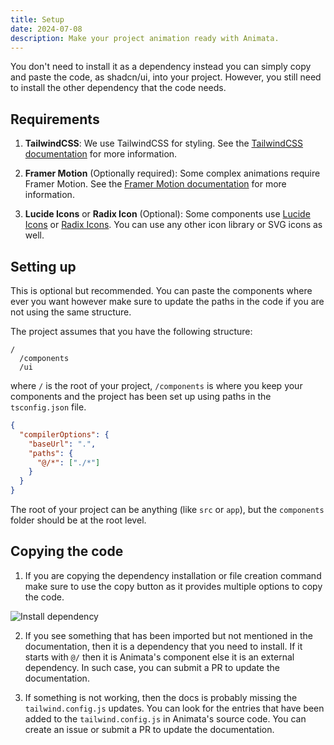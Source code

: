 ```yaml
---
title: Setup
date: 2024-07-08
description: Make your project animation ready with Animata.
---
```


You don't need to install it as a dependency instead you can simply copy and paste the code, as shadcn/ui, into your project. However, you still need to install the other dependency that the code needs.

## Requirements

1. **TailwindCSS**: We use TailwindCSS for styling. See the [TailwindCSS documentation](https://tailwindcss.com/docs/installation) for more information.

2. **Framer Motion** (Optionally required): Some complex animations require Framer Motion. See the [Framer Motion documentation](https://www.framer.com/api/motion/) for more information.

3. **Lucide Icons** or **Radix Icon** (Optional): Some components use [Lucide Icons](https://lucide.dev/guide/packages/lucide-react) or [Radix Icons](https://radix-ui.com/icons). You can use any other icon library or SVG icons as well.

## Setting up

<Callout>
  This is optional but recommended. You can paste the components where ever you want however make
  sure to update the paths in the code if you are not using the same structure.
</Callout>

The project assumes that you have the following structure:

```
/
  /components
  /ui
```

where `/` is the root of your project, `/components` is where you keep your components and the project has been set up using paths in the `tsconfig.json` file.

```json
{
  "compilerOptions": {
    "baseUrl": ".",
    "paths": {
      "@/*": ["./*"]
    }
  }
}
```

The root of your project can be anything (like `src` or `app`), but the `components` folder should be at the root level.

## Copying the code

1. If you are copying the dependency installation or file creation command make sure to use the copy button as it provides multiple options to copy the code.

![Install dependency](/install.png)

2. If you see something that has been imported but not mentioned in the documentation, then it is a dependency that you need to install. If it starts with `@/` then it is Animata's component else it is an external dependency. In such case, you can submit a PR to update the documentation.

3. If something is not working, then the docs is probably missing the `tailwind.config.js` updates. You can look for the entries that have been added to the `tailwind.config.js` in Animata's source code. You can create an issue or submit a PR to update the documentation.
